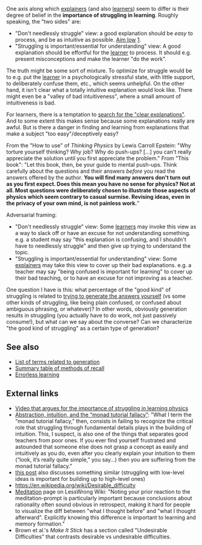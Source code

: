 One axis along which [[explainer]]s (and also [[learner]]s) seem to differ is their degree of belief in the '''importance of struggling in learning'''. Roughly speaking, the "two sides" are:

* "Don't needlessly struggle" view: a good explanation should be ''easy'' to process, and be as intuitive as possible. [[Aim low]] [http://lesswrong.com/lw/kh/explainers_shoot_high_aim_low/].
* "Struggling is important/essential for understanding" view: A good explanation should be effortful for the [[learner]] to process. It should e.g. present misconceptions and make the learner "do the work".

The truth might be some sort of mixture. To optimize for struggle would be to e.g. put the [[learner]] in a psychologically stressful state, with little support, to deliberately confuse them, etc., which seems unhelpful. On the other hand, it isn't clear what a totally intuitive explanation would look like. There might even be a "valley of bad intuitiveness", where a small amount of intuitiveness is bad.

For learners, there is a temptation to [[Learning from multiple sources|search for the "clear explanations"]]. And to some extent this makes sense because some explanations really are awful. But is there a danger in finding and learning from explanations that make a subject "too easy"/deceptively easy?

From the "How to use" of ''Thinking Physics'' by Lewis Carroll Epstein: "Why torture yourself thinking? Why job? Why do push-ups? [&hellip;] you can't really appreciate the solution until you first appreciate the problem." From "This book": "Let this book, then, be your guide to mental push-ups. Think carefully about the questions and their answers ''before'' you read the answers offered by the author. '''You will find many answers don't turn out as you first expect. Does this mean you have no sense for physics? Not at all. Most questions were deliberately chosen to illustrate those aspects of physics which seem contrary to casual surmise. Revising ideas, even in the privacy of your own mind, is not painless work.'''"

Adversarial framing:

* "Don't needlessly struggle" view: Some [[learner]]s may invoke this view as a way to slack off or have an excuse for not understanding something. e.g. a student may say "this explanation is confusing, and I shouldn't have to needlessly struggle" and then give up trying to understand the topic.
* "Struggling is important/essential for understanding" view: Some [[explainer]]s may take this view to cover up their bad explanations. e.g. a teacher may say "being confused is important for learning" to cover up their bad teaching, or to have an excuse for not improving as a teacher.

One question I have is this: what percentage of the "good kind" of struggling is related to [[List of terms related to generation|trying to generate the answers yourself]] (vs some other kinds of struggling, like being plain confused, or confused about ambiguous phrasing, or whatever)? In other words, obviously generation results in struggling (you actually have to do work, not just passively consume!), but what can we say about the converse? Can we characterize "the good kind of struggling" as a certain type of generation?

==See also==

* [[List of terms related to generation]]
* [[Summary table of methods of recall]]
* [[wikipedia:Errorless learning|Errorless learning]]

==External links==

* [https://www.youtube.com/watch?v=eVtCO84MDj8 Video that argues for the importance of struggling in learning physics]
* [https://byorgey.wordpress.com/2009/01/12/abstraction-intuition-and-the-monad-tutorial-fallacy/ Abstraction, intuition, and the “monad tutorial fallacy”]: "What I term the “monad tutorial fallacy,” then, consists in failing to recognize the critical role that struggling through fundamental details plays in the building of intuition. This, I suspect, is also one of the things that separates good teachers from poor ones. If you ever find yourself frustrated and astounded that someone else does not grasp a concept as easily and intuitively as you do, even after you clearly explain your intuition to them (“look, it’s really quite simple,” you say…) then you are suffering from the monad tutorial fallacy."
* [http://wirehead-wannabe.tumblr.com/post/166830719366/the-secret-tedious-math-behind-famous-ppls this post] also discusses something similar (struggling with low-level ideas is important for building up to high-level ones)
* https://en.wikipedia.org/wiki/Desirable_difficulty
* [https://wiki.lesswrong.com/wiki/Meditation Meditation] page on LessWrong Wiki: "Noting your prior reaction to the meditation-prompt is particularly important because conclusions about rationality often sound obvious in retrospect, making it hard for people to visualize the diff between "what I thought before" and "what I thought afterward". Explicitly knowing this difference is important to learning and memory formation."
* Brown et al.'s ''Make It Stick'' has a section called "Undesirable Difficulties" that contrasts desirable vs undesirable difficulties.
